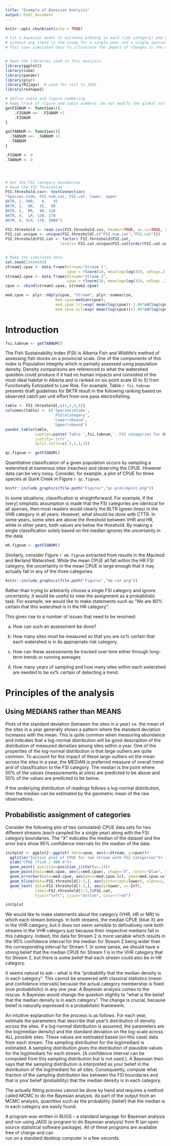 ```yaml
---
title: "Example of Bayesian Analysis"
output: html_document
---
```


```r
knitr::opts_chunk$set(echo = TRUE)

# Fit a bayesian model to estimate p(being in each risk category) and credible intervals
# without any trend in the study for a single year and a single species
# This uses simulated data to illustrate the impact of changes in the mean


# Open the libraries used in this analysis
library(ggplot2)
library(coda)
library(pander)
library(plyr)
library(R2jags)  # used for call to JAGS
library(reshape2)

# define table and figure numbering
# Keep track of figure and table numbers. Do not modify the global variables .FIGNUM and .TABNUM
getFIGNUM <- function(){
    .FIGNUM <<- .FIGNUM +1
    .FIGNUM
}

getTABNUM <- function(){
  .TABNUM <<- .TABNUM +1
  .TABNUM
}

.FIGNUM <- 0
.TABNUM <- 0




# Get the FSI category boundaries
# Read the FSI Thresholds
FSI.threshold.csv<- textConnection(
"Species.Code, FSI.num.cat, FSI.cat, lower, upper
BKTR, 1, VHR,   0,   35
BKTR, 2,  HR,  35,  90
BKTR, 3,  MR,  90, 120
BKTR, 4,  LR, 120, 170
BKTR, 5, VLR, 170, 3000")

FSI.threshold <- read.csv(FSI.threshold.csv, header=TRUE, as.is=TRUE, strip.white=TRUE)
FSI.cat.unique <- unique(FSI.threshold[,c("FSI.num.cat","FSI.cat")])
FSI.threshold$FSI.cat <- factor( FSI.threshold$FSI.cat, 
                        levels= FSI.cat.unique$FSI.cat[order(FSI.cat.unique$FSI.num.cat)], order=TRUE)


# Make the simulated data
set.seed(23434543)
stream1.cpue <- data.frame(Stream="Stream 1",
                           cpue = rlnorm(10, meanlog=log(35), sdlog=.3 ))
stream2.cpue <- data.frame(Stream="Stream 2",
                           cpue = rlnorm(10, meanlog=log(35), sdlog= .7 ))
cpue <- rbind(stream1.cpue, stream2.cpue)

med.cpue <- plyr::ddply(cpue, "Stream", plyr::summarize,
                      med.cpue=median(cpue),
                      med.cpue.lcl=exp( mean(log(cpue))-1.96*sd(log(cpue))/sqrt(length(cpue))),
                      med.cpue.ucl=exp( mean(log(cpue))+1.96*sd(log(cpue))/sqrt(length(cpue))))

```

# Introduction
```r
fsi.tabnum <- getTABNUM()
```
The Fish Sustainability Index (FSI) is Alberta Fish and Wildlife’s 
method of assessing fish stocks on a provincial scale. One of the 
components of this index is Population Integrity which is partially 
assessed using population density. Density comparisons are referenced 
to what the watershed question could produce if it had no human impacts 
and consisted of the most ideal habitat in Alberta and is ranked on six 
point scale (0 to 5) from Functionally Extirpated to Low Risk. 
For example, Table `r fsi.tabnum` presents draft guidelines for BKTR result in the following 
ranking based on observed catch per unit effort from one pass electrofishing.
```r
table <- FSI.threshold[,c(1,3,4,5)]
colnames(table) <- c('Species\nCode',
                     'FSI\nCategory',
                     'Lower\nbound',
                     'Upper\nbound')
pandoc.table(table,
             caption=paste('Table ',fsi.tabnum,'. FSI categories for BKTR'),
             justify='lrrr',
             split.cells=c(.5,1,1,1))
```
```r
qc.fignum <- getFIGNUM()
```

Quantitative classification of a given population occurs by sampling a watershed at numerous sites (reaches) and observing the CPUE. However data can be very noisy. Consider, for example, a plot of CPUE for three species at Quirk Creek in Figure `r qc.fignum`.
```r
knitr::include_graphics(file.path("Figures","qc-prelimplot.png"))
```
In some situations, classification is straightforward. For example, if the (very) simplistic assumption is made that the FSI categories are identical for all species, then most readers would clearly the BLTR (green lines) in the VHR category in all years. However, what should be done with CTTR. In some years, some sites are above the threshold between VHR and HR, while in other years, both values are below the threshold. By making a single classification solely based on the median ignores the uncertainty in the data.

```r
mb.fignum <- getFIGNUM()
```
Similarly, consider Figure `r mb.fignum` extracted from results in the Macleod and Berland Watershed. While the mean CPUE all fall within the HR FSI category, the uncertainty in the mean CPUE is large enough that it may actually fall in any of the three categories. 
```r
knitr::include_graphics(file.path("Figures","mb-cat.png"))
```

Rather than trying to arbitrarily choose a single FSI category 
and ignore uncertainty, it would be useful to view the 
assignment as a probabilistic task. For example, 
we would like to make statements such as “We are 80% certain that 
this watershed is in the HR category”. 

This gives rise to a number of issues that need to be resolved:

(a)	How can such an assessment be done?

(b)	How many sites must be measured so that you are xx% certain that each watershed is in its appropriate risk category.

(c)	How can these assessments be tracked over time either through long-term trends or running averages

(d)	How many years of sampling and how many sites within each watershed are needed to be xx% certain of detecting a trend. 


# Principles of the analysis
## Using MEDIANS rather than MEANS
Plots of the standard deviation (between the sites in a year) vs. the 
mean of the sites in a year generally shows a pattern where the 
standard deviation increases with the mean. 
This is quite common when measuring abundance and 
indicates that a log-normal distribution will be 
good description of the distribution of measured densities
among sites within a year. One of the properties of the log-normal distribution is that large outliers are quite common. To account for the impact of 
these large outliers on the mean across the sites in a year, 
the MEDIAN is preferred measure of overall trend and of classification to the FSI category. The median is the point where 50% of the values (measurements at sites) 
are predicted to be above and 50% of the values are predicted to be below. 

If the underlying distribution of readings follows a log-normal distribution, 
then the median can be estimated by the geometric mean of the raw observations.


## Probabilistic assignment of categories
Consider the following plot of two (simulated) CPUE data sets for two different streams (each sampled for a single year) along with the FSI category boundaries. The "X" indicates the median of the dataset 
and the error bars show 95% confidence intervals for the median of the data.

```r
initplot <- ggplot2::ggplot( data=cpue, aes(x=Stream, y=cpue))+
  ggtitle("Initial plot of CPUE for two stream with FSI categories")+
  ylab("CPUE (fish / 300 m")+
  geom_point( position=position_jitter(w=.1))+
  geom_point(data=med.cpue, aes(y=med.cpue), shape="X", color="blue", size=4)+
  geom_errorbar(data=med.cpue, aes(ymin=med.cpue.lcl, ymax=med.cpue.ucl), width=.05)+
  geom_hline(data=FSI.threshold[1:3,], aes(yintercept=lower), alpha=1, color="red")+
  geom_text( data=FSI.threshold[1:3,], aes(y=lower, x=-Inf), 
             label=FSI.threshold[1:3,]$FSI.cat,
             hjust="left", vjust="bottom", color="red")

initplot
```

We would like to make statements about the category (VHR, HR or MR) to which each stream belongs.
In both streams, the median CPUE (blue X) are in the VHR category, but it does not seem
sensible to definatively rank both streams in the VHR category just because their respective
medians fall in this category. Indeed, the data for Stream 2 is more variable which results
in the 95% confidence interval for the median for Stream 2 being wider than the corresponding
interval for Stream 1. In some sense, we should have a strong belief that the median CPUE
for Stream 1 is in the VHR category that for Stream 2, but there is some belief that each
stream could also be in HR category.

It seems natural to ask – what is the “probability that the median density is in each category”. 
This cannot be answered with classical statistics (mean and confidence intervals) 
because the actual category membership is fixed (non probabilistic) in any one year. 
A Bayesian analysis comes to the rescue. A Bayesian would change the question 
slightly to “what is the belief that the median density is in each category”. 
The change is crucial, because belief is naturally expressed in a probabilistic framework.

An intuitive explanation for the process is as follows. 
For each year, estimate the parameters that describe that year’s 
distribution of density across the sites. If a log-normal distribution 
is assumed, the parameters are the log(median density) and the 
standard deviation on the log-scale across ALL possible sites. 
These values are estimated based (on this case) data from each stream. 
The  sampling distribution for the log(median) is estimated. 
A sampling distribution gives the distribution of plausible values 
for the log(median) for each stream. 
[A confidence interval can be computed from this sampling distribution but is not used.]. 
A Bayesian then says that the sampling distribution is interpreted as your 
belief in the distribution of the log(median) for all sites. 
Consequently, compute what fraction of the sampling distribution lies between the FSI boundaries and that is your belief (probability) that the median density is in each category.

The actually fitting process cannot be done by hand and 
requires a method called MCMC to do the Bayesian analysis. 
As part of the output from an MCMC analysis, 
quantities such as the probability (belief) that the median is in each category are easily found.

A program was written in BUGS – a standard language for 
Bayesian analysis and run using JAGS (a program to do Bayesian analysis) 
from R (an open source statistical software package). 
All of these programs are available free of charge and can \
run on a standard desktop computer in a few seconds.


